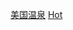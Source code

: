 {{Commons category|Hot springs of the United States by state}}
[[Category:美国温泉|]]
[[Category:美國各州的泉|Hot]]